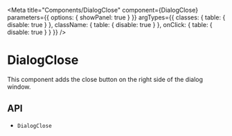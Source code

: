 

<Meta
  title="Components/DialogClose"
  component={DialogClose}
  parameters={{
    options: { showPanel: true }
  }}
  argTypes={{
    classes: {
      table: {
        disable: true
      }
    },
    className: {
      table: {
        disable: true
      }
    },
    onClick: {
      table: {
        disable: true
      }
    }
  }}
/>

# DialogClose

This component adds the close button on the right side of the dialog window.

<Canvas>
  <Story story={stories.Demo} name="Demo" />
</Canvas>

<ArgsTable story="Demo" />

## API

<ul>
  <li>
    <LinkTo kind="components-api-dialogclose" story="page">
      <code>DialogClose</code>
    </LinkTo>
  </li>
</ul>
